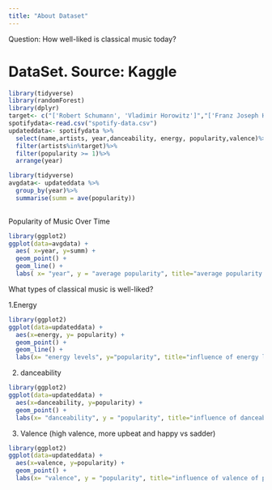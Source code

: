 ```yaml
---
title: "About Dataset"
---
```


Question: How well-liked is classical music today? 

# DataSet. Source: Kaggle

```r
library(tidyverse)
library(randomForest)
library(dplyr)
target<- c("['Robert Schumann', 'Vladimir Horowitz']","['Franz Joseph Haydn', 'Pro Arte Quartet']","['Felix Mendelssohn', 'Vladimir Horowitz']", "['Frédéric Chopin', 'Vladimir Horowitz']", "['Franz Liszt', 'Vladimir Horowitz']","['Sergei Rachmaninoff', 'Vladimir Horowitz']", "['Ludwig van Beethoven', 'Staatskapelle Berlin', 'Richard Strauss']")
spotifydata<-read.csv("spotify-data.csv")
updateddata<- spotifydata %>%
  select(name,artists, year,danceability, energy, popularity,valence)%>%
  filter(artists%in%target)%>%
  filter(popularity >= 1)%>%
  arrange(year)
```

```r
library(tidyverse)
avgdata<- updateddata %>%
  group_by(year)%>%
  summarise(summ = ave(popularity))
  
```
 Popularity of Music Over Time
      
```r
library(ggplot2)
ggplot(data=avgdata) +
  aes( x=year, y=summ) +
  geom_point() +
  geom_line() + 
  labs( x= "year", y = "average popularity", title="average popularity of classical pieces over time", caption = "Based on this graph, there is an overall significant increase in average popularity of classical pieces over time. However, this increase is volatile as seen in the random decrease in average popularity in certain years. Nonetheless, the popularity of classical pieces seems to be stabilising as each drop and increase in average popularity is less drastic. This suggests that classical music is becoming increasingly well-liked." )
```

What types of classical music is well-liked?

1.Energy

```r
library(ggplot2)
ggplot(data=updateddata) +
  aes(x=energy, y= popularity) +
  geom_point() + 
  geom_line() +
  labs(x= "energy levels", y="popularity", title="influence of energy levels of pieces on their popularity", caption= "As seen in the graph, classical music pieces are usually more popular if they are less intense and active. However, we also note that the data points is most dense close to the bottom left of the graph. This reveals that majority of the data points have low energy levels and usually received similarly by the audience. ")
```

2. danceability

```r
library(ggplot2)
ggplot(data=updateddata) +
  aes(x=danceability, y=popularity) +
  geom_point() +
  labs(x= "danceability", y = "popularity", title="influence of danceability of pieces on their popularity",caption = "In general, as seen in the even spread of data, all  types of classical music with different liveliness (as defined in the variable danceability) does not affect the popularity of classical music. This suggests that to the public audience, both danceable and lively pieces of classical music are well-liked.")  
```

3. Valence (high valence, more upbeat and happy vs sadder)

```r
library(ggplot2)
ggplot(data=updateddata) +
  aes(x=valence, y=popularity) +
  geom_point() +
  labs(x= "valence", y = "popularity", title="influence of valence of pieces on their popularity",caption = "As seen in the scatter plot, classical music is significantly more popular when it has lower valence with a score of below 0.5. This suggests that classical music which are happier and more upbeat is more well-liked among the audience rather than pieces which are more somber and sad.")
```
